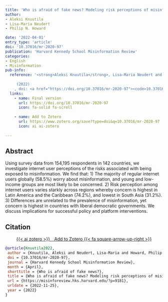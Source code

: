 ```yaml
---
title: 'Who is afraid of fake news? Modeling risk perceptions of misinformation in 142 countries'
author: 
- Aleksi Knuutila
- Lisa-Maria Neudert
- Philip N. Howard

date: '2022-04-01'
entry_type: 'article'
doi: '10.37016/mr-2020-97'
publication: 'Harvard Kennedy School Misinformation Review'
categories:
- English
- Misinformation
pub-info:
  reference: '<strong>Aleksi Knuutila</strong>, Lisa-Maria Neudert and Philip N. Howard, “Who is afraid of fake news? Modeling risk perceptions of misinformation in 142 countries,” <em>Harvard Kennedy School Misinformation Review</em>
    
     (2022)
    , doi: <a href="https://doi.org/10.37016/mr-2020-97"><code>10.37016/mr-2020-97</code></a>'
  links:
    - name: Final version
      url: https://doi.org/10.37016/mr-2020-97
      icon: fa-solid fa-scroll
    
    - name: Add to Zotero
      url: https://www.zotero.org/save?type=doi&q=10.37016/mr-2020-97
      icon: ai ai-zotero
    
---
```




## Abstract

Using survey data from 154,195 respondents in 142 countries, we investigate internet user perceptions of the risks associated with being exposed to misinformation. We find that: 1) The majority of regular internet users globally (58.5%) worry about misinformation, and young and low-income groups are most likely to be concerned. 2) Risk perception among internet users varies starkly across regions whereby concern is highest in Latin America and the Caribbean (74.2%), and lowest in South Asia (31.2%). 3) Differences are unrelated to the prevalence of misinformation, yet concern is highest in countries with liberal democratic governments. We discuss implications for successful policy and platform interventions.



## Citation



<p class="buttons" style="text-align:center;">
<a class="btn btn-danger" target="_blank" href="https://www.zotero.org/save?type=doi&q=10.37016/mr-2020-97">{{< ai zotero >}}&emsp;Add to Zotero {{< fa square-arrow-up-right >}}</a>
</p>



```bibtex
@article{Knuutila2022,
 author = {Knuutila, Aleksi and Neudert, Lisa-Maria and Howard, Philip N.},
 doi = {10.37016/mr-2020-97},
 journal = {Harvard Kennedy School Misinformation Review},
 month = {April},
 shorttitle = {Who is afraid of fake news?},
 title = {Who is afraid of fake news? Modeling risk perceptions of misinformation in 142 countries},
 url = {https://misinforeview.hks.harvard.edu/?p=9181},
 urldate = {2022-11-25},
 year = {2022}
}

```